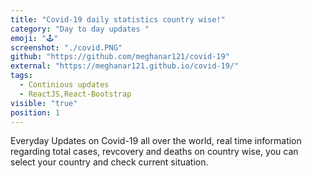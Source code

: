 ```yaml
---
title: "Covid-19 daily statistics country wise!"
category: "Day to day updates "
emoji: "🕹️"
screenshot: "./covid.PNG"
github: "https://github.com/meghanar121/covid-19"
external: "https://meghanar121.github.io/covid-19/"
tags:
  - Continious updates
  - ReactJS,React-Bootstrap
visible: "true"
position: 1
---
```


Everyday Updates on Covid-19 all over the world, real time information regarding total cases, revcovery and deaths on country wise, you can select your country and check current situation.